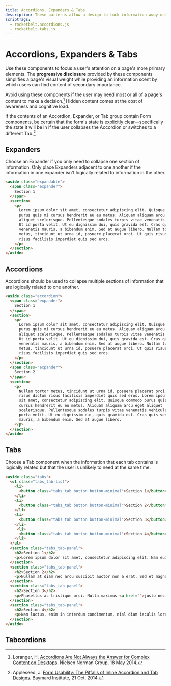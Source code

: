 ```yaml
---
title: Accordions, Expanders & Tabs
description: These patterns allow a design to tuck information away until the user requests it.
scriptTags:
  - rocketbelt.accordions.js
  - rocketbelt.tabs.js
---
```



# Accordions, Expanders & Tabs

Use these components to focus a user's attention on a page's more primary
elements. The **progressive disclosure** provided by these components simplifies a
page's visual weight while providing an information scent by which users can
find content of secondary importance.

Avoid using these components if the user may need most or all of a page's
content to make a decision.[^1] Hidden content comes at the cost of awareness
and cognitive load.

If the contents of an Accordion, Expander, or Tab group contain <Link to="/components/forms">Form components</Link>,
be certain that the form's state is explicitly clear—specifically the state it
will be in if the user collapses the Accordion or switches to a different
Tab.[^2]

## Expanders
Choose an Expander if you only need to collapse one section of information. Only
place Expanders adjacent to one another if the information in one expander isn't
logically related to information in the other.

```html
<aside class="expandable">
  <span class="expander">
    Section 1
  </span>
  <section>
    <p>
      Lorem ipsum dolor sit amet, consectetur adipiscing elit. Quisque commodo
      purus quis mi cursus hendrerit eu eu metus. Aliquam aliquam arcu eget
      aliquet scelerisque. Pellentesque sodales turpis vitae venenatis vehicula.
      Ut id porta velit. Ut eu dignissim dui, quis gravida est. Cras quis
      venenatis mauris, a bibendum enim. Sed at augue libero. Nullam tortor
      metus, tincidunt ut urna id, posuere placerat orci. Ut quis risus dictum
      risus facilisis imperdiet quis sed eros.
    </p>
  </section>
</aside>
```

## Accordions

Accordions should be used to collapse multiple sections of information that are
logically related to one another.

```html
<aside class="accordion">
  <span class="expander">
    Section 1
  </span>
  <section>
    <p>
      Lorem ipsum dolor sit amet, consectetur adipiscing elit. Quisque commodo
      purus quis mi cursus hendrerit eu eu metus. Aliquam aliquam arcu eget
      aliquet scelerisque. Pellentesque sodales turpis vitae venenatis vehicula.
      Ut id porta velit. Ut eu dignissim dui, quis gravida est. Cras quis
      venenatis mauris, a bibendum enim. Sed at augue libero. Nullam tortor
      metus, tincidunt ut urna id, posuere placerat orci. Ut quis risus dictum
      risus facilisis imperdiet quis sed eros.
    </p>
  </section>
  <span class="expander">
    Section 2
  </span>
  <section>
    <p>
      Nullam tortor metus, tincidunt ut urna id, posuere placerat orci. Ut quis
      risus dictum risus facilisis imperdiet quis sed eros. Lorem ipsum dolor
      sit amet, consectetur adipiscing elit. Quisque commodo purus quis mi
      cursus hendrerit eu eu metus. Aliquam aliquam arcu eget aliquet
      scelerisque. Pellentesque sodales turpis vitae venenatis vehicula. Ut id
      porta velit. Ut eu dignissim dui, quis gravida est. Cras quis venenatis
      mauris, a bibendum enim. Sed at augue libero.
    </p>
  </section>
</aside>
```

## Tabs
Choose a Tab component when the information that each tab contains is logically
related but that the user is unlikely to need at the same time.

```html
<aside class="tabs">
  <ul class="tabs_tab-list">
    <li>
      <button class="tabs_tab button button-minimal">Section 1</button>
    </li>
    <li>
      <button class="tabs_tab button button-minimal">Section 2</button>
    </li>
    <li>
      <button class="tabs_tab button button-minimal">Section 3</button>
    </li>
     <li>
      <button class="tabs_tab button button-minimal">Section 4</button>
    </li>
  </ul>
  <section class="tabs_tab-panel">
    <h2>Section 1</h2>
    <p>Lorem ipsum dolor sit amet, consectetur adipiscing elit. Nam euismod, tortor nec pharetra ultricies, ante erat imperdiet velit, nec laoreet enim lacus a velit. <a href="#">Nam luctus</a>, enim in interdum condimentum, nisl diam iaculis lorem, vel volutpat mi leo sit amet lectus. Praesent non odio bibendum magna bibendum accumsan.</p>
  </section>
  <section class="tabs_tab-panel">
    <h2>Section 2</h2>
    <p>Nullam at diam nec arcu suscipit auctor non a erat. Sed et magna semper, eleifend magna non, facilisis nisl. Proin et est et lorem dictum finibus ut nec turpis. Aenean nisi tortor, euismod a mauris a, mattis scelerisque tortor. Sed dolor risus, varius a nibh id, condimentum lacinia est. In lacinia cursus odio a aliquam. Curabitur tortor magna, laoreet ut rhoncus at, sodales consequat tellus.</p>
  </section>
  <section class="tabs_tab-panel">
    <h2>Section 3</h2>
    <p>Phasellus ac tristique orci. Nulla maximus <a href="">justo nec dignissim consequat</a>. Sed vehicula diam sit amet mi efficitur vehicula in in nisl. Aliquam erat volutpat. Suspendisse lorem turpis, accumsan consequat consectetur gravida, <a href="#">pellentesque ac ante</a>. Aliquam in commodo ligula, sit amet mollis neque. Vestibulum at facilisis massa.</p>
  </section>
  <section class="tabs_tab-panel">
    <h2>Section 4</h2>
    <p>Nam luctus, enim in interdum condimentum, nisl diam iaculis lorem, vel volutpat mi leo sit amet lectus. Praesent non odio bibendum magna bibendum accumsan. Lorem ipsum dolor sit amet, consectetur adipiscing elit. Nam euismod, tortor nec pharetra ultricies, ante erat imperdiet velit, nec laoreet enim lacus a velit. </p>
  </section>
</aside>
```

## Tabcordions

<DeprecationNotice deprecatedComponent="tabcordions"/>


[^1]: Loranger, H. [Accordions Are Not Always the Answer for Complex Content on Desktops](https://www.nngroup.com/articles/accordions-complex-content/).
      Nielsen Norman Group, 18 May 2014.

[^2]: Appleseed, J. [Form Usability: The Pitfalls of Inline Accordion and Tab Designs](https://baymard.com/blog/accordion-and-tab-design).
      Baymard Institute, 21 Oct. 2014.
